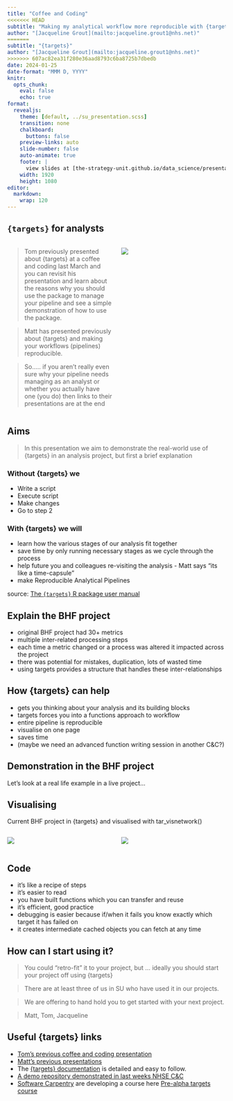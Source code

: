 ```yaml
---
title: "Coffee and Coding"
<<<<<<< HEAD
subtitle: "Making my analytical workflow more reproducible with {targets}"
author: "[Jacqueline Grout](mailto:jacqueline.grout1@nhs.net)"
=======
subtitle: "{targets}"
author: "[Jacqueline Grout](mailto:jacqueline.grout1@nhs.net)"
>>>>>>> 607ac82ea31f280e36aad8793c6ba8725b7dbedb
date: 2024-01-25
date-format: "MMM D, YYYY"
knitr:
  opts_chunk: 
    eval: false
    echo: true
format:
  revealjs:
    theme: [default, ../su_presentation.scss]
    transition: none
    chalkboard:
      buttons: false
    preview-links: auto
    slide-number: false
    auto-animate: true
    footer: |
      view slides at [the-strategy-unit.github.io/data_science/presentations](the-strategy-unit.github.io/data_science/presentations)
    width: 1920
    height: 1080
editor: 
  markdown: 
    wrap: 120
---
```


## `{targets}` for analysts

::: columns
::: {.column width="50%"}
> Tom previously presented about {targets} at a coffee and coding last March and you can revisit his presentation and learn about the reasons why you should use the package to manage your pipeline and see a simple demonstration of how to use the package.



> Matt has presented previously about {targets} and making your workflows (pipelines) reproducible.



> So..... if you aren't really even sure why your pipeline needs managing as an analyst or whether you actually have one (you do) then links to their presentations are at the end
:::

::: {.column width="50%"}
![](logo.png)
:::
:::

## Aims

> In this presentation we aim to demonstrate the real-world use of {targets} in an analysis project, but first a brief
> explanation

::: fragment
### Without {targets} we
:::

::: incremental
-   Write a script
-   Execute script
-   Make changes
-   Go to step 2
:::

::: fragment
### With {targets} we will
:::

::: incremental
-   learn how the various stages of our analysis fit together
-   save time by only running necessary stages as we cycle through the process
-   help future you and colleagues re-visiting the analysis - Matt says "its like a time-capsule"
-   make Reproducible Analytical Pipelines
:::

::: footer
source: [The `{targets}` R package user manual](https://books.ropensci.org/targets/)
:::

## Explain the BHF project

::: incremental
-   original BHF project had 30+ metrics
-   multiple inter-related processing steps
-   each time a metric changed or a process was altered it impacted across the project
-   there was potential for mistakes, duplication, lots of wasted time
-   using targets provides a structure that handles these inter-relationships
:::

## How {targets} can help

::: incremental
-   gets you thinking about your analysis and its building blocks
-   targets forces you into a functions approach to workflow
-   entire pipeline is reproducible
-   visualise on one page
-   saves time
-   (maybe we need an advanced function writing session in another C&C?)
:::

## Demonstration in the BHF project

Let's look at a real life example in a live project...

## Visualising

Current BHF project in {targets} and visualised with tar_visnetwork()

::: columns
::: {.column width="50%"}
![](vis1.png)
:::

::: {.column width="50%"}
![](vis2.png)
:::
:::

## Code

-   it's like a recipe of steps
-   it's easier to read
-   you have built functions which you can transfer and reuse
-   it's efficient, good practice
-   debugging is easier because if/when it fails you know exactly which target it has failed on
-   it creates intermediate cached objects you can fetch at any time



## How can I start using it?

>You could "retro-fit" it to your project, but ... ideally you should start your project off using {targets}  

>There are at least three of us in SU who have used it in our projects.  

>We are offering to hand hold you to get started with your next project.

>Matt, Tom, Jacqueline

## Useful {targets} links

- [Tom's previous coffee and coding presentation](https://the-strategy-unit.github.io/data_science/presentations/2023-03-23_coffee-and-coding/#/title-slide)
- [Matt's previous presentations](https://www.rostrum.blog/posts/2020-09-27-targets-dsfest/)
- The [{targets} documentation](https://books.ropensci.org/targets/walkthrough.html) is detailed and easy to follow.
- [A demo repository demonstrated in last weeks NHSE C&C](https://github.com/Pablo-source/targets-test)
- [Software Carpentry](https://software-carpentry.org/) are developing a course here [Pre-alpha targets course](https://multimeric.github.io/targets-workshop/instructor/index.html)


